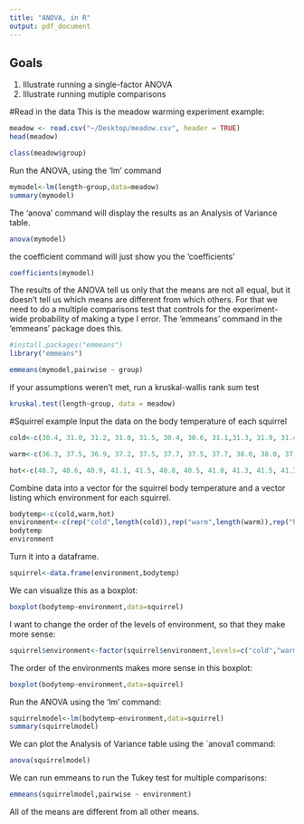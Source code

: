 ```yaml
---
title: "ANOVA, in R"
output: pdf_document
---
```


## Goals
1. Illustrate running a single-factor ANOVA
2. Illustrate running mutiple comparisons

#Read in the data
This is the meadow warming experiment example:
```r
meadow <- read.csv("~/Desktop/meadow.csv", header = TRUE)
head(meadow)
```

```r
class(meadow$group)
```
Run the ANOVA, using the 'lm' command
```r
mymodel<-lm(length~group,data=meadow)
summary(mymodel)
```
The 'anova' command will display the results as an Analysis of Variance table.
```r
anova(mymodel)
```
the coefficient command will just show you the 'coefficients'
```r
coefficients(mymodel)
```

The results of the ANOVA tell us only that the means are not all equal, but it doesn't tell us which means are different from which others.  For that we need to do a multiple comparisons test that controls for the experiment-wide probability of making a type I error. The 'emmeans' command in the 'emmeans' package does this. 
```r
#install.packages("emmeans")
library("emmeans")
```

```r
emmeans(mymodel,pairwise ~ group)
```
if your assumptions weren't met, run a kruskal-wallis rank sum test
```r
kruskal.test(length~group, data = meadow)

```

#Squirrel example
Input the data on the body temperature of each squirrel
```r
cold<-c(30.4, 31.0, 31.2, 31.0, 31.5, 30.4, 30.6, 31.1,31.3, 31.9, 31.4, 31.6, 31.5, 31.4, 30.3, 30.5, 30.3, 30.0, 30.8, 31.0)

warm<-c(36.3, 37.5, 36.9, 37.2, 37.5, 37.7, 37.5, 37.7, 38.0, 38.0, 37.6, 37.4, 37.9, 37.2, 36.3, 36.2, 36.4, 36.7, 36.8, 37.0, 37.7)

hot<-c(40.7, 40.6, 40.9, 41.1, 41.5, 40.8, 40.5, 41.0, 41.3, 41.5, 41.3, 41.2, 40.7, 40.3, 40.2, 41.3, 40.7, 41.6, 41.5, 40.5)
```

Combine data into a vector for the squirrel body temperature and a vector listing which environment for each squirrel. 
```r
bodytemp<-c(cold,warm,hot)
environment<-c(rep("cold",length(cold)),rep("warm",length(warm)),rep("hot",length(hot)))
bodytemp
environment
```

Turn it into a dataframe. 
```r
squirrel<-data.frame(environment,bodytemp)
```
We can visualize this as a boxplot:
```r
boxplot(bodytemp~environment,data=squirrel)
```
I want to change the order of the levels of environment, so that they make more sense:
```r
squirrel$environment<-factor(squirrel$environment,levels=c("cold","warm","hot"))
```

The order of the environments makes more sense in this boxplot:
```r
boxplot(bodytemp~environment,data=squirrel)
```

Run the ANOVA using the 'lm' command:

```r
squirrelmodel<-lm(bodytemp~environment,data=squirrel)
summary(squirrelmodel)
```
We can plot the Analysis of Variance table using the `anova1 command:
```r
anova(squirrelmodel)
```

We can run emmeans to run the Tukey test for multiple comparisons:
```r
emmeans(squirrelmodel,pairwise ~ environment)
```
All of the means are different from all other means.
